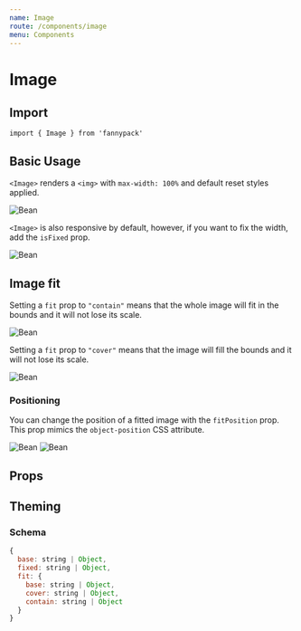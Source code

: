 ```yaml
---
name: Image
route: /components/image
menu: Components
---
```



# Image

## Import

`import { Image } from 'fannypack'`

## Basic Usage

`<Image>` renders a `<img>` with `max-width: 100%`  and default reset styles applied.

<Playground>
  <Image src="https://raw.githubusercontent.com/fannypackui/fannypack/master/src/_docs/bean.jpg" alt="Bean" width={500} />
</Playground>

`<Image>` is also responsive by default, however, if you want to fix the width, add the `isFixed` prop.

<Playground>
  <Image isFixed src="https://raw.githubusercontent.com/fannypackui/fannypack/master/src/_docs/bean.jpg" alt="Bean" width={500} />
</Playground>

## Image fit

Setting a `fit` prop to `"contain"` means that the whole image will fit in the bounds and it will not lose its scale.

<Playground>
  <Image fit="contain" height={300} width={300} src="https://raw.githubusercontent.com/fannypackui/fannypack/master/src/_docs/bean.jpg" alt="Bean" backgroundColor="whitesmoke" />
</Playground>

Setting a `fit` prop to `"cover"` means that the image will fill the bounds and it will not lose its scale.

<Playground>
  <Image fit="cover" height={300} width={300} src="https://raw.githubusercontent.com/fannypackui/fannypack/master/src/_docs/bean.jpg" alt="Bean" backgroundColor="whitesmoke" />
</Playground>

### Positioning

You can change the position of a fitted image with the `fitPosition` prop. This prop mimics the `object-position` CSS attribute.

<Playground>
  <Image fit="contain" fitPosition="top" height={300} width={300} src="https://raw.githubusercontent.com/fannypackui/fannypack/master/src/_docs/bean.jpg" alt="Bean" backgroundColor="whitesmoke" />
</Playground>

<Playground>
  <Image fit="cover" fitPosition="10px 5px" height={300} width={300} src="https://raw.githubusercontent.com/fannypackui/fannypack/master/src/_docs/bean.jpg" alt="Bean" backgroundColor="whitesmoke" />
</Playground>

## Props

<PropsTable of={Image} />

## Theming

### Schema

```jsx
{
  base: string | Object,
  fixed: string | Object,
  fit: {
    base: string | Object,
    cover: string | Object,
    contain: string | Object
  }
}
```
